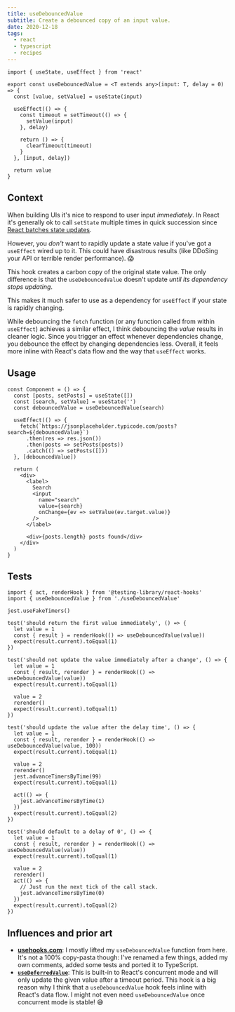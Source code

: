 ```yaml
---
title: useDebouncedValue
subtitle: Create a debounced copy of an input value.
date: 2020-12-18
tags:
  - react
  - typescript
  - recipes
---
```


```tsx
import { useState, useEffect } from 'react'

export const useDebouncedValue = <T extends any>(input: T, delay = 0) => {
  const [value, setValue] = useState(input)

  useEffect(() => {
    const timeout = setTimeout(() => {
      setValue(input)
    }, delay)

    return () => {
      clearTimeout(timeout)
    }
  }, [input, delay])

  return value
}
```

## Context

When building UIs it's nice to respond to user input _immediately_. In React it's generally ok to call `setState` multiple times in quick succession since [React batches state updates](https://reactjs.org/docs/state-and-lifecycle.html#state-updates-may-be-asynchronous).

However, you _don't_ want to rapidly update a state value if you've got a `useEffect` wired up to it. This could have disastrous results (like DDoSing your API or terrible render performance). 😱

This hook creates a carbon copy of the original state value. The only difference is that the `useDebouncedValue` doesn't update _until its dependency stops updating_.

This makes it much safer to use as a dependency for `useEffect` if your state is rapidly changing.

While debouncing the `fetch` function (or any function called from within `useEffect`) achieves a similar effect, I think debouncing the _value_ results in cleaner logic. Since you trigger an effect whenever dependencies change, you debounce the effect by changing dependencies less. Overall, it feels more inline with React's data flow and the way that `useEffect` works.

## Usage

```tsx
const Component = () => {
  const [posts, setPosts] = useState([])
  const [search, setValue] = useState('')
  const debouncedValue = useDebouncedValue(search)

  useEffect(() => {
    fetch(`https://jsonplaceholder.typicode.com/posts?search=${debouncedValue}`)
      .then(res => res.json())
      .then(posts => setPosts(posts))
      .catch(() => setPosts([]))
  }, [debouncedValue])

  return (
    <div>
      <label>
        Search
        <input
          name="search"
          value={search}
          onChange={ev => setValue(ev.target.value)}
        />
      </label>

      <div>{posts.length} posts found</div>
    </div>
  )
}
```

## Tests

```tsx
import { act, renderHook } from '@testing-library/react-hooks'
import { useDebouncedValue } from './useDebouncedValue'

jest.useFakeTimers()

test('should return the first value immediately', () => {
  let value = 1
  const { result } = renderHook(() => useDebouncedValue(value))
  expect(result.current).toEqual(1)
})

test('should not update the value immediately after a change', () => {
  let value = 1
  const { result, rerender } = renderHook(() => useDebouncedValue(value))
  expect(result.current).toEqual(1)

  value = 2
  rerender()
  expect(result.current).toEqual(1)
})

test('should update the value after the delay time', () => {
  let value = 1
  const { result, rerender } = renderHook(() => useDebouncedValue(value, 100))
  expect(result.current).toEqual(1)

  value = 2
  rerender()
  jest.advanceTimersByTime(99)
  expect(result.current).toEqual(1)

  act(() => {
    jest.advanceTimersByTime(1)
  })
  expect(result.current).toEqual(2)
})

test('should default to a delay of 0', () => {
  let value = 1
  const { result, rerender } = renderHook(() => useDebouncedValue(value))
  expect(result.current).toEqual(1)

  value = 2
  rerender()
  act(() => {
    // Just run the next tick of the call stack.
    jest.advanceTimersByTime(0)
  })
  expect(result.current).toEqual(2)
})
```

## Influences and prior art

- **[usehooks.com](https://usehooks.com/useDebounce/)**: I mostly lifted my `useDebouncedValue` function from here. It's not a 100% copy-pasta though: I've renamed a few things, added my own comments, added some tests and ported it to TypeScript.
- **[`useDeferredValue`](https://reactjs.org/docs/concurrent-mode-reference.html#usedeferredvalue)**: This is built-in to React's concurrent mode and will only update the given value after a timeout period. This hook is a big reason why I think that a `useDebouncedValue` hook feels inline with React's data flow. I might not even need `useDebouncedValue` once concurrent mode is stable! 😅
